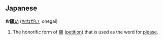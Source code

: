 ==Japanese==
'''お[[願]]い''' ([[おねがい]], onegai)

#The honorific form of [[願]] ([[petition]]) that is used as the word for [[please]].